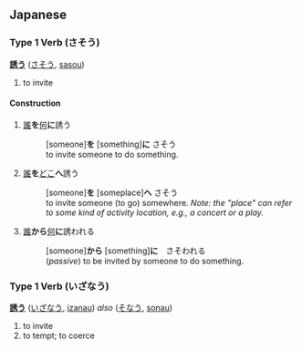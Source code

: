 == Japanese ==

=== Type 1 Verb (さそう) ===
'''[[誘]]う''' ([[さそう]], [[sasou]])

# to invite

==== Construction ====

# [[誰]]'''を'''[[何]]'''に'''誘う
#: [someone]'''を''' [something]'''に''' さそう
#: to invite someone to do something.
# [[誰]]'''を'''[[どこ]]'''へ'''誘う
#: [someone]'''を''' [someplace]'''へ''' さそう
#: to invite someone (to go) somewhere.  ''Note: the "place" can refer to some kind of activity location, e.g., a concert or a play.''
# [[誰]]'''から'''[[何]]'''に'''誘われる
#: [someone]'''から''' [something]'''に'''　さそわれる
#: (''passive'') to be invited by someone to do something.

=== Type 1 Verb (いざなう) ===
'''[[誘]]う''' ([[いざなう]], [[izanau]]) ''also'' ([[そなう]], [[sonau]])

# to invite
# to tempt; to coerce